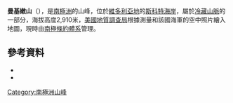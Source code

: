 {{coord|73|54|S|163|6|E|source:GNIS|display=title}}

'''曼基嫩山'''（{{lang-en|Mount Mankinen}}），是[[南極洲|南極洲]]的山峰，位於[[維多利亞地|維多利亞地]]的[[斯科特海岸|斯科特海岸]]，屬於[[冷藏山脈|冷藏山脈]]的一部分，海拔高度2,910米，[[美國地質調查局|美國地質調查局]]根據測量和該國海軍的空中照片繪入地圖，現時由[[南極條約體系|南極條約體系]]管理。

==參考資料==
*{{cite gnis | type = antarid | id = 9350| name = Mount Mankinen | accessdate = 2013-08-01}}
*{{usgs-gazetteer|id=9350}}

{{DEFAULTSORT:Mount Mankinen}}
[[Category:南極洲山峰|Category:南極洲山峰]]


{{ScottCoast-geo-stub}}